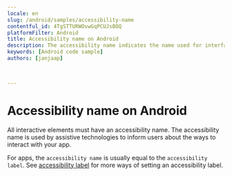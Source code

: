 ```yaml
---
locale: en
slug: /android/samples/accessibility-name
contentful_id: 4TgSTTURWOvwGqPCUJsBOQ
platformFilter: Android
title: Accessibility name on Android
description: The accessibility name indicates the name used for interface elements by assistive technologies.
keywords: [Android code sample]
authors: [janjaap]


	
---
```


# Accessibility name on Android

All interactive elements must have an accessibility name. The accessibility name is used by assistive technologies to inform users about the ways to interact with your app.

For apps, the `accessibility name` is usually equal to the `accessibility label`. See [accessibility label](https://github.com/appt-org/accessibility-code-examples/blob/main/accessibility-label.md) for more ways of setting an accessibility label.

<CodeSample id="accessibility-name" locale="en" platform="android"/>